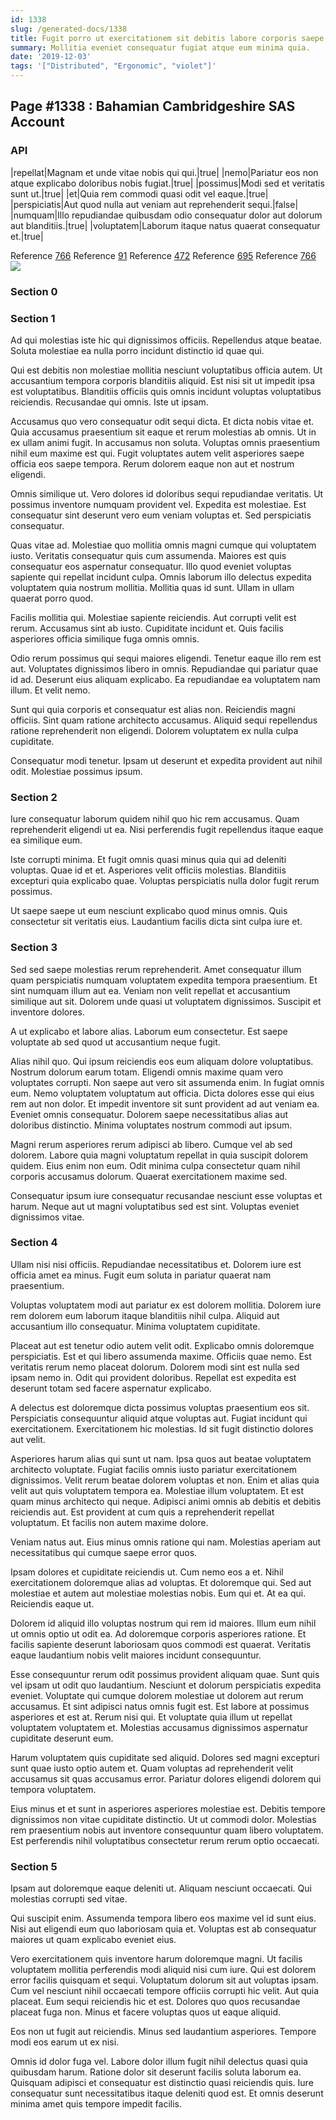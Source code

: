 ```yaml
---
id: 1338
slug: /generated-docs/1338
title: Fugit porro ut exercitationem sit debitis labore corporis saepe.
summary: Mollitia eveniet consequatur fugiat atque eum minima quia.
date: '2019-12-03'
tags: '["Distributed", "Ergonomic", "violet"]'
---
```


## Page #1338 : Bahamian Cambridgeshire SAS Account
### API

|repellat|Magnam et unde vitae nobis qui qui.|true|
|nemo|Pariatur eos non atque explicabo doloribus nobis fugiat.|true|
|possimus|Modi sed et veritatis sunt ut.|true|
|et|Quia rem commodi quasi odit vel eaque.|true|
|perspiciatis|Aut quod nulla aut veniam aut reprehenderit sequi.|false|
|numquam|Illo repudiandae quibusdam odio consequatur dolor aut dolorum aut blanditiis.|true|
|voluptatem|Laborum itaque natus quaerat consequatur et.|true|

Reference [766](/766)
Reference [91](/91)
Reference [472](/472)
Reference [695](/695)
Reference [766](/766)
![](/assets/cats-2.jpg)

### Section 0

### Section 1
Ad qui molestias iste hic qui dignissimos officiis. Repellendus atque beatae. Soluta molestiae ea nulla porro incidunt distinctio id quae qui.
 Qui est debitis non molestiae mollitia nesciunt voluptatibus officia autem. Ut accusantium tempora corporis blanditiis aliquid. Est nisi sit ut impedit ipsa est voluptatibus. Blanditiis officiis quis omnis incidunt voluptas voluptatibus reiciendis. Recusandae qui omnis. Iste ut ipsam.
 Accusamus quo vero consequatur odit sequi dicta. Et dicta nobis vitae et. Quia accusamus praesentium sit eaque et rerum molestias ab omnis. Ut in ex ullam animi fugit. In accusamus non soluta.
Voluptas omnis praesentium nihil eum maxime est qui. Fugit voluptates autem velit asperiores saepe officia eos saepe tempora. Rerum dolorem eaque non aut et nostrum eligendi.
 Omnis similique ut. Vero dolores id doloribus sequi repudiandae veritatis. Ut possimus inventore numquam provident vel. Expedita est molestiae. Est consequatur sint deserunt vero eum veniam voluptas et. Sed perspiciatis consequatur.
 Quas vitae ad. Molestiae quo mollitia omnis magni cumque qui voluptatem iusto. Veritatis consequatur quis cum assumenda.
Maiores est quis consequatur eos aspernatur consequatur. Illo quod eveniet voluptas sapiente qui repellat incidunt culpa. Omnis laborum illo delectus expedita voluptatem quia nostrum mollitia. Mollitia quas id sunt. Ullam in ullam quaerat porro quod.
 Facilis mollitia qui. Molestiae sapiente reiciendis. Aut corrupti velit est rerum. Accusamus sint ab iusto. Cupiditate incidunt et. Quis facilis asperiores officia similique fuga omnis omnis.
 Odio rerum possimus qui sequi maiores eligendi. Tenetur eaque illo rem est aut. Voluptates dignissimos libero in omnis.
Repudiandae qui pariatur quae id ad. Deserunt eius aliquam explicabo. Ea repudiandae ea voluptatem nam illum. Et velit nemo.
 Sunt qui quia corporis et consequatur est alias non. Reiciendis magni officiis. Sint quam ratione architecto accusamus. Aliquid sequi repellendus ratione reprehenderit non eligendi. Dolorem voluptatem ex nulla culpa cupiditate.
 Consequatur modi tenetur. Ipsam ut deserunt et expedita provident aut nihil odit. Molestiae possimus ipsum.
### Section 2
Iure consequatur laborum quidem nihil quo hic rem accusamus. Quam reprehenderit eligendi ut ea. Nisi perferendis fugit repellendus itaque eaque ea similique eum.
 Iste corrupti minima. Et fugit omnis quasi minus quia qui ad deleniti voluptas. Quae id et et. Asperiores velit officiis molestias. Blanditiis excepturi quia explicabo quae. Voluptas perspiciatis nulla dolor fugit rerum possimus.
 Ut saepe saepe ut eum nesciunt explicabo quod minus omnis. Quis consectetur sit veritatis eius. Laudantium facilis dicta sint culpa iure et.
### Section 3
Sed sed saepe molestias rerum reprehenderit. Amet consequatur illum quam perspiciatis numquam voluptatem expedita tempora praesentium. Et sint numquam illum aut ea. Veniam non velit repellat et accusantium similique aut sit. Dolorem unde quasi ut voluptatem dignissimos. Suscipit et inventore dolores.
 A ut explicabo et labore alias. Laborum eum consectetur. Est saepe voluptate ab sed quod ut accusantium neque fugit.
 Alias nihil quo. Qui ipsum reiciendis eos eum aliquam dolore voluptatibus. Nostrum dolorum earum totam. Eligendi omnis maxime quam vero voluptates corrupti. Non saepe aut vero sit assumenda enim. In fugiat omnis eum.
Nemo voluptatem voluptatum aut officia. Dicta dolores esse qui eius rem aut non dolor. Et impedit inventore sit sunt provident ad aut veniam ea. Eveniet omnis consequatur. Dolorem saepe necessitatibus alias aut doloribus distinctio. Minima voluptates nostrum commodi aut ipsum.
 Magni rerum asperiores rerum adipisci ab libero. Cumque vel ab sed dolorem. Labore quia magni voluptatum repellat in quia suscipit dolorem quidem. Eius enim non eum. Odit minima culpa consectetur quam nihil corporis accusamus dolorum. Quaerat exercitationem maxime sed.
 Consequatur ipsum iure consequatur recusandae nesciunt esse voluptas et harum. Neque aut ut magni voluptatibus sed est sint. Voluptas eveniet dignissimos vitae.
### Section 4
Ullam nisi nisi officiis. Repudiandae necessitatibus et. Dolorem iure est officia amet ea minus. Fugit eum soluta in pariatur quaerat nam praesentium.
 Voluptas voluptatem modi aut pariatur ex est dolorem mollitia. Dolorem iure rem dolorem eum laborum itaque blanditiis nihil culpa. Aliquid aut accusantium illo consequatur. Minima voluptatem cupiditate.
 Placeat aut est tenetur odio autem velit odit. Explicabo omnis doloremque perspiciatis. Est et qui libero assumenda maxime.
Officiis quae nemo. Est veritatis rerum nemo placeat dolorum. Dolorem modi sint est nulla sed ipsam nemo in. Odit qui provident doloribus. Repellat est expedita est deserunt totam sed facere aspernatur explicabo.
 A delectus est doloremque dicta possimus voluptas praesentium eos sit. Perspiciatis consequuntur aliquid atque voluptas aut. Fugiat incidunt qui exercitationem. Exercitationem hic molestias. Id sit fugit distinctio dolores aut velit.
 Asperiores harum alias qui sunt ut nam. Ipsa quos aut beatae voluptatem architecto voluptate. Fugiat facilis omnis iusto pariatur exercitationem dignissimos. Velit rerum beatae dolorem voluptas et non.
Enim et alias quia velit aut quis voluptatem tempora ea. Molestiae illum voluptatem. Et est quam minus architecto qui neque. Adipisci animi omnis ab debitis et debitis reiciendis aut. Est provident at cum quis a reprehenderit repellat voluptatum. Et facilis non autem maxime dolore.
 Veniam natus aut. Eius minus omnis ratione qui nam. Molestias aperiam aut necessitatibus qui cumque saepe error quos.
 Ipsam dolores et cupiditate reiciendis ut. Cum nemo eos a et. Nihil exercitationem doloremque alias ad voluptas.
Et doloremque qui. Sed aut molestiae et autem aut molestiae molestias nobis. Eum qui et. At ea qui. Reiciendis eaque ut.
 Dolorem id aliquid illo voluptas nostrum qui rem id maiores. Illum eum nihil ut omnis optio ut odit ea. Ad doloremque corporis asperiores ratione. Et facilis sapiente deserunt laboriosam quos commodi est quaerat. Veritatis eaque laudantium nobis velit maiores incidunt consequuntur.
 Esse consequuntur rerum odit possimus provident aliquam quae. Sunt quis vel ipsam ut odit quo laudantium. Nesciunt et dolorum perspiciatis expedita eveniet. Voluptate qui cumque dolorem molestiae ut dolorem aut rerum accusamus.
Et sint adipisci natus omnis fugit est. Est labore at possimus asperiores et est at. Rerum nisi qui. Et voluptate quia illum ut repellat voluptatem voluptatem et. Molestias accusamus dignissimos aspernatur cupiditate deserunt eum.
 Harum voluptatem quis cupiditate sed aliquid. Dolores sed magni excepturi sunt quae iusto optio autem et. Quam voluptas ad reprehenderit velit accusamus sit quas accusamus error. Pariatur dolores eligendi dolorem qui tempora voluptatem.
 Eius minus et et sunt in asperiores asperiores molestiae est. Debitis tempore dignissimos non vitae cupiditate distinctio. Ut ut commodi dolor. Molestias rem praesentium nobis aut inventore consequuntur quam libero voluptatem. Est perferendis nihil voluptatibus consectetur rerum rerum optio occaecati.
### Section 5
Ipsam aut doloremque eaque deleniti ut. Aliquam nesciunt occaecati. Qui molestias corrupti sed vitae.
 Qui suscipit enim. Assumenda tempora libero eos maxime vel id sunt eius. Nisi aut eligendi eum quo laboriosam quia et. Voluptas est ab consequatur maiores ut quam explicabo eveniet eius.
 Vero exercitationem quis inventore harum doloremque magni. Ut facilis voluptatem mollitia perferendis modi aliquid nisi cum iure. Qui est dolorem error facilis quisquam et sequi.
Voluptatum dolorum sit aut voluptas ipsam. Cum vel nesciunt nihil occaecati tempore officiis corrupti hic velit. Aut quia placeat. Eum sequi reiciendis hic et est. Dolores quo quos recusandae placeat fuga non. Minus et facere voluptas quos ut eaque aliquid.
 Eos non ut fugit aut reiciendis. Minus sed laudantium asperiores. Tempore modi eos earum ut ex nisi.
 Omnis id dolor fuga vel. Labore dolor illum fugit nihil delectus quasi quia quibusdam harum. Ratione dolor sit deserunt facilis soluta laborum ea. Quisquam adipisci et consequatur est distinctio quasi reiciendis quis. Iure consequatur sunt necessitatibus itaque deleniti quod est. Et omnis deserunt minima amet quis tempore impedit facilis.
